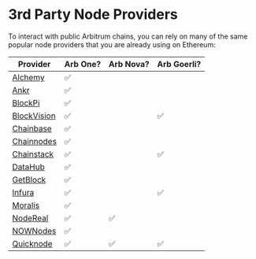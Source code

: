 # 3rd Party Node Providers

To interact with public Arbitrum chains, you can rely on many of the same popular node providers that you are already using on Ethereum:

| Provider                                                                 | Arb One? | Arb Nova? | Arb Goerli? |
| ------------------------------------------------------------------------ | -------- | --------- | ----------- |
| [Alchemy](https://docs.alchemy.com/reference/arbitrum-api-quickstart)    | ✅       |           |             |
| [Ankr](https://www.ankr.com/docs/build-blockchain/chains/v1/arb-api)     | ✅       |           |             |
| [BlockPi](https://docs.blockpi.io/)                                      | ✅       |           |             |
| [BlockVision](https://dashboard.blockvision.org/connect)                 | ✅       |           | ✅           |
| [Chainbase](https://docs.chainbase.online/r/welcome-to-chainbase/readme) | ✅       |           |             |
| [Chainnodes](https://www.chainnodes.org/)                                | ✅       |           |             |
| [Chainstack](https://chainstack.com/build-better-with-arbitrum/)         | ✅       |           | ✅          |
| [DataHub](https://datahub.figment.io/)                                   | ✅       |           |             |
| [GetBlock](https://getblock.io/docs/)                                    | ✅       |           |             |
| [Infura](https://docs.infura.io/infura/networks/arbitrum)                | ✅       |           | ✅          |
| [Moralis](https://docs.moralis.io/reference/introduction)                | ✅       |           |             |
| [NodeReal](https://nodereal.io/meganode/api-marketplace/arbitrum-nitro-rpc)| ✅       | ✅        |        |
| [NOWNodes](https://nownodes.io/nodes/arbitrum)                           | ✅       |           |             |
| [Quicknode](https://www.quicknode.com/chains/arb)                        | ✅       | ✅        | ✅          |
